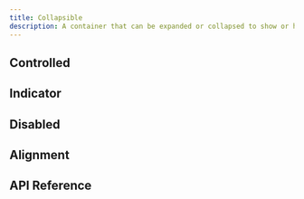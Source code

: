 ```yaml
---
title: Collapsible
description: A container that can be expanded or collapsed to show or hide content.
---
```














<Framework id="svelte">
	<Preview framework="svelte" files={{ 'app.svelte': DefaultSvelteRaw }} client:visible>
		<DefaultSvelte client:visible />
	</Preview>
</Framework>

<Framework id="react">
	<Preview framework="react" files={{ 'app.tsx': DefaultReactRaw }} client:visible>
		<DefaultReact client:visible />
	</Preview>
</Framework>

## Controlled

<Framework id="svelte">
	<Preview framework="svelte" files={{ 'app.svelte': ControlledSvelteRaw }} client:visible>
		<ControlledSvelte client:visible />
	</Preview>
</Framework>
<Framework id="react">
	<Preview framework="react" files={{ 'app.tsx': ControlledReactRaw }} client:visible>
		<ControlledReact client:visible />
	</Preview>
</Framework>

## Indicator

<Framework id="svelte">
	<Preview framework="svelte" files={{ 'app.svelte': IndicatorSvelteRaw }} client:visible>
		<IndicatorSvelte client:visible />
	</Preview>
</Framework>
<Framework id="react">
	<Preview framework="react" files={{ 'app.tsx': IndicatorReactRaw }} client:visible>
		<IndicatorReact client:visible />
	</Preview>
</Framework>

## Disabled

<Framework id="svelte">
	<Preview framework="svelte" files={{ 'app.svelte': DisabledSvelteRaw }} client:visible>
		<DisabledSvelte client:visible />
	</Preview>
</Framework>
<Framework id="react">
	<Preview framework="react" files={{ 'app.tsx': DisabledReactRaw }} client:visible>
		<DisabledReact client:visible />
	</Preview>
</Framework>

## Alignment

<Framework id="svelte">
	<Preview framework="svelte" files={{ 'app.svelte': AlignmentSvelteRaw }} client:visible>
		<AlignmentSvelte client:visible />
	</Preview>
</Framework>
<Framework id="react">
	<Preview framework="react" files={{ 'app.tsx': AlignmentReactRaw }} client:visible>
		<AlignmentReact client:visible />
	</Preview>
</Framework>

## API Reference

<ApiTable />
